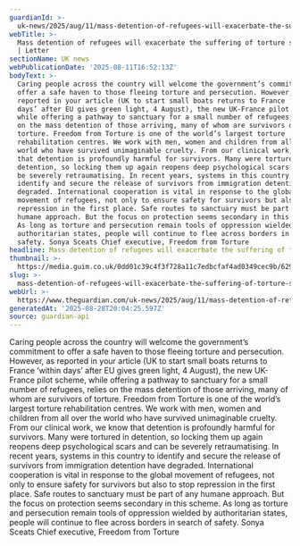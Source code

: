 ```yaml
---
guardianId: >-
  uk-news/2025/aug/11/mass-detention-of-refugees-will-exacerbate-the-suffering-of-torture-survivors
webTitle: >-
  Mass detention of refugees will exacerbate the suffering of torture survivors
  | Letter
sectionName: UK news
webPublicationDate: '2025-08-11T16:52:13Z'
bodyText: >-
  Caring people across the country will welcome the government’s commitment to
  offer a safe haven to those fleeing torture and persecution. However, as
  reported in your article (UK to start small boats returns to France ‘within
  days’ after EU gives green light, 4 August), the new UK-France pilot scheme,
  while offering a pathway to sanctuary for a small number of refugees, relies
  on the mass detention of those arriving, many of whom are survivors of
  torture. Freedom from Torture is one of the world’s largest torture
  rehabilitation centres. We work with men, women and children from all over the
  world who have survived unimaginable cruelty. From our clinical work, we know
  that detention is profoundly harmful for survivors. Many were tortured in
  detention, so locking them up again reopens deep psychological scars and can
  be severely retraumatising. In recent years, systems in this country to
  identify and secure the release of survivors from immigration detention have
  degraded. International cooperation is vital in response to the global
  movement of refugees, not only to ensure safety for survivors but also to stop
  repression in the first place. Safe routes to sanctuary must be part of any
  humane approach. But the focus on protection seems secondary in this scheme.
  As long as torture and persecution remain tools of oppression wielded by
  authoritarian states, people will continue to flee across borders in search of
  safety. Sonya Sceats Chief executive, Freedom from Torture
headline: Mass detention of refugees will exacerbate the suffering of torture survivors
thumbnail: >-
  https://media.guim.co.uk/0dd01c39c4f3f728a11c7edbcfaf4ad0349cec9b/629_0_3218_2574/500.jpg
slug: >-
  mass-detention-of-refugees-will-exacerbate-the-suffering-of-torture-survivors-or-letter
webUrl: >-
  https://www.theguardian.com/uk-news/2025/aug/11/mass-detention-of-refugees-will-exacerbate-the-suffering-of-torture-survivors
generatedAt: '2025-08-28T20:04:25.597Z'
source: guardian-api
---
```

Caring people across the country will welcome the government’s commitment to offer a safe haven to those fleeing torture and persecution. However, as reported in your article (UK to start small boats returns to France ‘within days’ after EU gives green light, 4 August), the new UK-France pilot scheme, while offering a pathway to sanctuary for a small number of refugees, relies on the mass detention of those arriving, many of whom are survivors of torture. Freedom from Torture is one of the world’s largest torture rehabilitation centres. We work with men, women and children from all over the world who have survived unimaginable cruelty. From our clinical work, we know that detention is profoundly harmful for survivors. Many were tortured in detention, so locking them up again reopens deep psychological scars and can be severely retraumatising. In recent years, systems in this country to identify and secure the release of survivors from immigration detention have degraded. International cooperation is vital in response to the global movement of refugees, not only to ensure safety for survivors but also to stop repression in the first place. Safe routes to sanctuary must be part of any humane approach. But the focus on protection seems secondary in this scheme. As long as torture and persecution remain tools of oppression wielded by authoritarian states, people will continue to flee across borders in search of safety. Sonya Sceats Chief executive, Freedom from Torture
